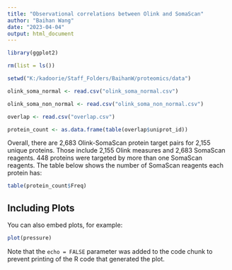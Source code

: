 ```yaml
---
title: "Observational correlations between Olink and SomaScan"
author: "Baihan Wang"
date: "2023-04-04"
output: html_document
---
```


```r
library(ggplot2)

rm(list = ls())

setwd("K:/kadoorie/Staff_Folders/BaihanW/proteomics/data")

olink_soma_normal <- read.csv("olink_soma_normal.csv")

olink_soma_non_normal <- read.csv("olink_soma_non_normal.csv")

overlap <- read.csv("overlap.csv")

protein_count <- as.data.frame(table(overlap$uniprot_id))

```

Overall, there are 2,683 Olink-SomaScan protein target pairs for 2,155 unique proteins. Those include 2,155 Olink measures and 2,683 SomaScan reagents. 448 proteins were targeted by more than one SomaScan reagents. The table below shows the number of SomaScan reagents each protein has:

```r

table(protein_count$Freq)

```

## Including Plots

You can also embed plots, for example:

```r
plot(pressure)
```

Note that the `echo = FALSE` parameter was added to the code chunk to prevent printing of the R code that generated the plot.
